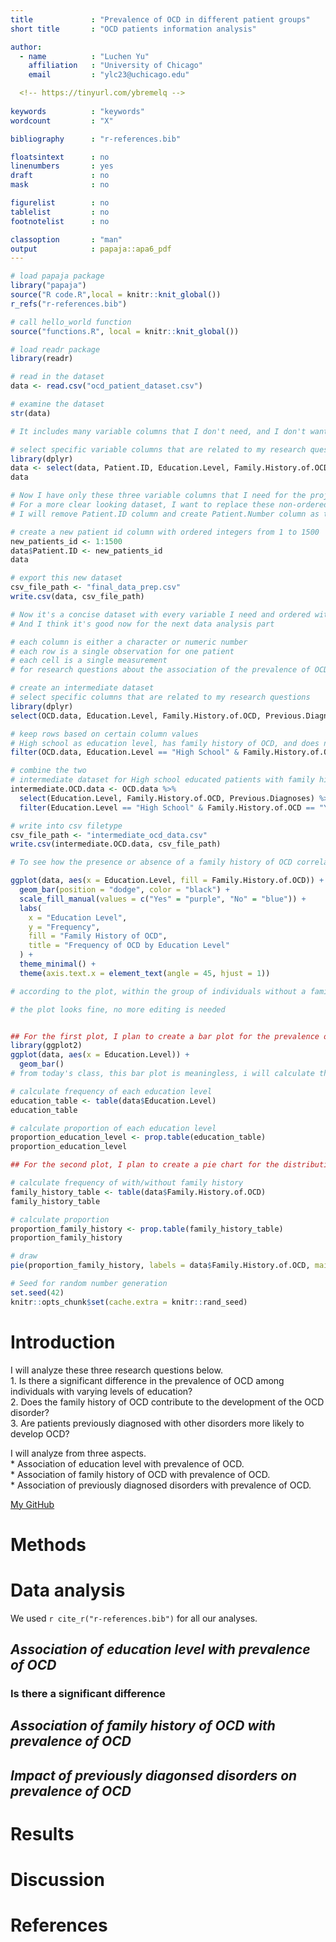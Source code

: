 ```yaml
---
title             : "Prevalence of OCD in different patient groups"
short title       : "OCD patients information analysis"

author: 
  - name          : "Luchen Yu"
    affiliation   : "University of Chicago"
    email         : "ylc23@uchicago.edu"

  <!-- https://tinyurl.com/ybremelq -->
  
keywords          : "keywords"
wordcount         : "X"

bibliography      : "r-references.bib"

floatsintext      : no
linenumbers       : yes
draft             : no
mask              : no

figurelist        : no
tablelist         : no
footnotelist      : no

classoption       : "man"
output            : papaja::apa6_pdf
---
```


```r
# load papaja package
library("papaja")
source("R code.R",local = knitr::knit_global())
r_refs("r-references.bib")
```

```r
# call hello_world function
source("functions.R", local = knitr::knit_global())
```

```r
# load readr package
library(readr)

# read in the dataset
data <- read.csv("ocd_patient_dataset.csv")

# examine the dataset
str(data)

# It includes many variable columns that I don't need, and I don't want Patient.ID to represent patients, I want ordered patient numbers

# select specific variable columns that are related to my research questions
library(dplyr)
data <- select(data, Patient.ID, Education.Level, Family.History.of.OCD, Previous.Diagnoses)
data

# Now I have only these three variable columns that I need for the project with patient ID column
# For a more clear looking dataset, I want to replace these non-ordered patient ID with integers 1-1500
# I will remove Patient.ID column and create Patient.Number column as the first variable column

# create a new patient id column with ordered integers from 1 to 1500
new_patients_id <- 1:1500
data$Patient.ID <- new_patients_id
data

# export this new dataset
csv_file_path <- "final_data_prep.csv"
write.csv(data, csv_file_path)

# Now it's a concise dataset with every variable I need and ordered with patient numbers
# And I think it's good now for the next data analysis part

# each column is either a character or numeric number
# each row is a single observation for one patient
# each cell is a single measurement
# for research questions about the association of the prevalence of OCD with education level, family history of OCD, and previously diagnosed disorders, only the column "Education Level", "Family History of OCD", and "Previous Diagnoses" are needed, all the other columns are extraneous
```

```r
# create an intermediate dataset
# select specific columns that are related to my research questions
library(dplyr)
select(OCD.data, Education.Level, Family.History.of.OCD, Previous.Diagnoses)

# keep rows based on certain column values
# High school as education level, has family history of OCD, and does not be previously diagnosed
filter(OCD.data, Education.Level == "High School" & Family.History.of.OCD == "Yes" & Previous.Diagnoses == "None")

# combine the two
# intermediate dataset for High school educated patients with family history of OCD and does not be diagnosed with other disorders before
intermediate.OCD.data <- OCD.data %>%
  select(Education.Level, Family.History.of.OCD, Previous.Diagnoses) %>%
  filter(Education.Level == "High School" & Family.History.of.OCD == "Yes" & Previous.Diagnoses == "None")

# write into csv filetype
csv_file_path <- "intermediate_ocd_data.csv"
write.csv(intermediate.OCD.data, csv_file_path)
```

```r
# To see how the presence or absence of a family history of OCD correlates with the frequency of OCD diagnoses across education levels, I plan to create a bar graph. The x-axis stands for the education levels. The y-axis represents the frequency or count of individuals diagnosed with OCD at each education level. The filling represents whether individuals have a family history of OCD.

ggplot(data, aes(x = Education.Level, fill = Family.History.of.OCD)) +
  geom_bar(position = "dodge", color = "black") +
  scale_fill_manual(values = c("Yes" = "purple", "No" = "blue")) + 
  labs(
    x = "Education Level",
    y = "Frequency",
    fill = "Family History of OCD",
    title = "Frequency of OCD by Education Level"
  ) +
  theme_minimal() +
  theme(axis.text.x = element_text(angle = 45, hjust = 1))

# according to the plot, within the group of individuals without a family history of OCD, the graduate degree column has the lowest height, and the some college column has the highest height, following by high school and college degree column. So, it can be concluded that the lower the education level, the more individuals have diagnosed with OCD. But statistical analysis is needed: binomial test using yes/no (yes=1, no=0), or chi-square test.

# the plot looks fine, no more editing is needed
```

```r

```


```r
## For the first plot, I plan to create a bar plot for the prevalence of OCD among individuals with 4 education level groups, to address the first research question "Is there a significant difference in the prevalence of OCD among individuals with varying levels of education?". And then I will use ANOVA/t-test to assess whether the differences in OCD prevalence across education levels are statistically significant. To create the plot, I will use the Education Level column to calculate the percentage of individuals within each education level group. Each education level group has a corresponding bar, and the height of the bar represents the prevalence of OCD in that group. X-axis is for education level groups; Y-axis is for prevalence of OCD.
library(ggplot2)
ggplot(data, aes(x = Education.Level)) +
  geom_bar()
# from today's class, this bar plot is meaningless, i will calculate the frequency and consider to use a boxplot

# calculate frequency of each education level
education_table <- table(data$Education.Level)
education_table

# calculate proportion of each education level
proportion_education_level <- prop.table(education_table)
proportion_education_level

## For the second plot, I plan to create a pie chart for the distribution of individuals with and without a family history of OCD, to address the second research question "Does the family history of OCD contribute to the development of the OCD disorder?". And then I will use logistic regression/chi-square test to assess the statistical significance of the association. To create the plot, I will use the Family history of OCD column to calculate the percentage of individuals in either group. Then, proportion is represented by the area in the chart.

# calculate frequency of with/without family history
family_history_table <- table(data$Family.History.of.OCD)
family_history_table

# calculate proportion
proportion_family_history <- prop.table(family_history_table)
proportion_family_history

# draw
pie(proportion_family_history, labels = data$Family.History.of.OCD, main = "Family history of OCD distribution")

```


```r
# Seed for random number generation
set.seed(42)
knitr::opts_chunk$set(cache.extra = knitr::rand_seed)
```

# **Introduction**



<!-- Ordered list -->
I will analyze these three research questions below.  
1. Is there a significant difference in the prevalence of OCD among individuals with varying levels of education?  
2. Does the family history of OCD contribute to the development of the OCD disorder?  
3. Are patients previously diagnosed with other disorders more likely to develop OCD?

<!-- Unordered list -->
I will analyze from three aspects.  
* Association of education level with prevalence of OCD.  
* Association of family history of OCD with prevalence of OCD.  
* Association of previously diagnosed disorders with prevalence of OCD.  

<!-- Linked URL -->
[My GitHub](https://github.com/luchen0805/OCD)

# **Methods**

# **Data analysis**
We used `r cite_r("r-references.bib")` for all our analyses.

## ***Association of education level with prevalence of OCD***

### Is there a significant difference

## ***Association of family history of OCD with prevalence of OCD***

## ***Impact of previously diagonsed disorders on prevalence of OCD***

# **Results**

# **Discussion**


\newpage

# **References**

::: {#refs custom-style="Bibliography"}
:::
